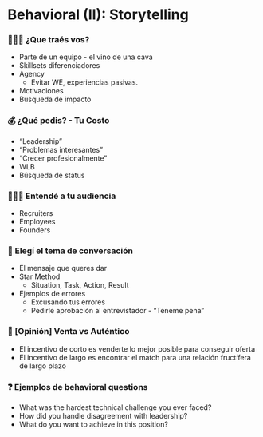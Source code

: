 
# Behavioral (II): Storytelling

### 🙋🏻‍♂️ ¿Que traés vos?

- Parte de un equipo - el vino de una cava
- Skillsets diferenciadores
- Agency
    - Evitar WE, experiencias pasivas.
- Motivaciones
- Busqueda de impacto

### 💰 ¿Qué pedis? - Tu Costo

- “Leadership”
- “Problemas interesantes”
- “Crecer profesionalmente”
- WLB
- Búsqueda de status

### 👩🏼‍🏫 Entendé a tu audiencia

- Recruiters
- Employees
- Founders

### 💬 Elegí el tema de conversación

- El mensaje que queres dar
- Star Method
    - Situation, Task, Action, Result
- Ejemplos de errores
    - Excusando tus errores
    - Pedirle aprobación al entrevistador - “Teneme pena”

### 🎯 [Opinión] Venta vs Auténtico

- El incentivo de corto es venderte lo mejor posible para conseguir oferta
- El incentivo de largo es encontrar el match para una relación fructífera de largo plazo

### ❓ Ejemplos de behavioral questions

- What was the hardest technical challenge you ever faced?
- How did you handle disagreement with leadership?
- What do you want to achieve in this position?
